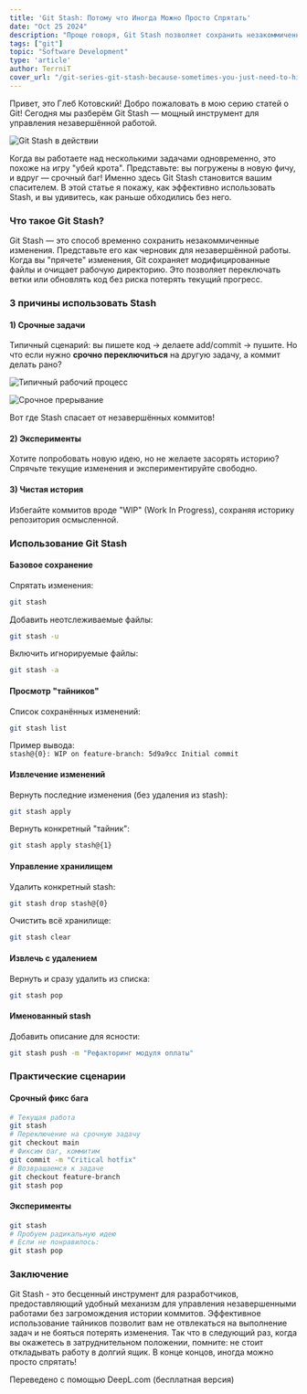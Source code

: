 ```yaml
---
title: 'Git Stash: Потому что Иногда Можно Просто Спрятать'
date: "Oct 25 2024"
description: "Проще говоря, Git Stash позволяет сохранить незакоммиченные изменения без коммита. Это временное хранилище для незавершённой работы"
tags: ["git"]
topic: "Software Development"
type: 'article'
author: TerrniT
cover_url: "/git-series-git-stash-because-sometimes-you-just-need-to-hide-en.png"
---
```


Привет, это Глеб Котовский!
Добро пожаловать в мою серию статей о Git! Сегодня мы разберём Git Stash — мощный инструмент для управления незавершённой работой.

![Git Stash в действии](https://dev-to-uploads.s3.amazonaws.com/uploads/articles/ldg3m1hl3va8d8kf8bwu.jpg)

Когда вы работаете над несколькими задачами одновременно, это похоже на игру "убей крота". Представьте: вы погружены в новую фичу, и вдруг — срочный баг! Именно здесь Git Stash становится вашим спасителем. В этой статье я покажу, как эффективно использовать Stash, и вы удивитесь, как раньше обходились без него.

### Что такое Git Stash?
Git Stash — это способ временно сохранить незакоммиченные изменения. Представьте его как черновик для незавершённой работы. Когда вы "прячете" изменения, Git сохраняет модифицированные файлы и очищает рабочую директорию. Это позволяет переключать ветки или обновлять код без риска потерять текущий прогресс.

### 3 причины использовать Stash
#### 1) Срочные задачи
Типичный сценарий: вы пишете код → делаете add/commit → пушите. Но что если нужно **срочно переключиться** на другую задачу, а коммит делать рано?

![Типичный рабочий процесс](https://dev-to-uploads.s3.amazonaws.com/uploads/articles/pyykzcdcj8x310mmlw4u.png)

![Срочное прерывание](https://dev-to-uploads.s3.amazonaws.com/uploads/articles/lek3sde1z32zw796rkyr.png)

Вот где Stash спасает от незавершённых коммитов!

#### 2) Эксперименты
Хотите попробовать новую идею, но не желаете засорять историю? Спрячьте текущие изменения и экспериментируйте свободно.

#### 3) Чистая история
Избегайте коммитов вроде "WIP" (Work In Progress), сохраняя историку репозитория осмысленной.

### Использование Git Stash
#### Базовое сохранение
Спрятать изменения:
```bash
git stash
```
Добавить неотслеживаемые файлы:
```bash
git stash -u
```
Включить игнорируемые файлы:
```bash
git stash -a
```

#### Просмотр "тайников"
Список сохранённых изменений:
```bash
git stash list
```
Пример вывода:  
`stash@{0}: WIP on feature-branch: 5d9a9cc Initial commit`

#### Извлечение изменений
Вернуть последние изменения (без удаления из stash):
```bash
git stash apply
```
Вернуть конкретный "тайник":
```bash
git stash apply stash@{1}
```

#### Управление хранилищем
Удалить конкретный stash:
```bash
git stash drop stash@{0}
```
Очистить всё хранилище:
```bash
git stash clear
```

#### Извлечь с удалением
Вернуть и сразу удалить из списка:
```bash
git stash pop
```

#### Именованный stash
Добавить описание для ясности:
```bash
git stash push -m "Рефакторинг модуля оплаты"
```

### Практические сценарии
#### Срочный фикс бага
```bash
# Текущая работа
git stash
# Переключение на срочную задачу
git checkout main
# Фиксим баг, коммитим
git commit -m "Critical hotfix"
# Возвращаемся к задаче
git checkout feature-branch
git stash pop
```

#### Эксперименты
```bash
git stash
# Пробуем радикальную идею
# Если не понравилось:
git stash pop
```

### Заключение
Git Stash - это бесценный инструмент для разработчиков, предоставляющий удобный механизм для управления незавершенными работами без загромождения истории коммитов. Эффективное использование тайников позволит вам не отвлекаться на выполнение задач и не бояться потерять изменения.
Так что в следующий раз, когда вы окажетесь в затруднительном положении, помните: не стоит откладывать работу в долгий ящик. В конце концов, иногда можно просто спрятать!

Переведено с помощью DeepL.com (бесплатная версия)